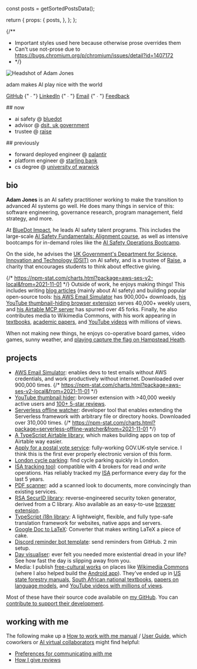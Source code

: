 
  const posts = getSortedPostsData();

  return {
    props: {
      posts,
    },
  };
};

<Head>
  <title>Adam Jones</title>
</Head>
<AdamJsonLd />

{/**
 * Important styles used here because otherwise prose overrides them
 * Can't use not-prose due to https://bugs.chromium.org/p/chromium/issues/detail?id=1407172
 * */}
<div className='flex flex-col sm:flex-row gap-8'>
  <div className='w-36'>
    <ClickCounter
      clickee='Adam'
      messages={{
        5: 'Oh nice, you found this!',
        10: 'I guess the curiosity would get me too.',
        25: 'Is continuing really a good use of time?',
        50: 'Do you want to stop now?',
        100: 'No? Ok, well keep going if you must.',
        200: 'Do you wonder how many other people have found this?',
        300: 'FYI for tomorrow, this may help: https://www.nhs.uk/conditions/repetitive-strain-injury-rsi/',
        400: 'Wow, you don\'t give up do you?',
        500: 'Okay, that\'s the end. Unless you want to keep going for a very long time.',
        1000000: 'Ahh, so I see that either:\n1. You know how to debug software.\n2. You have an insane amount of free time, and aren\'t spending it wisely.',
      }}>
      <div className='rounded-full outline-4 outline-red-500 outline-dashed outline-offset-4 group hover:scale-105 active:scale-95 transition-all hover:rotate-6'>
        <Image
          className='rounded-full group-hover:-rotate-9 hover:shadow-sm transition-all !my-0'
          src='/images/profile-pic.webp'
          alt='Headshot of Adam Jones'
          width={180}
          height={180}
          priority
        />
      </div>
    </ClickCounter>
  </div>
  <div className='flex-1 sm:self-center'>
    <p className='!text-2xl !my-1'><span className='text-red-600 font-semibold'>adam</span> makes AI play nice with the world</p>
    <p className='!text-lg lowercase !my-2'>
      <a href='https://github.com/domdomegg'>GitHub</a>
      {" ∙ "}
      <a href='https://linkedin.com/in/domdomegg/'>LinkedIn</a>
      {" ∙ "}
      <a href='mailto:domdomegg+adamjones.me@gmail.com'>Email</a>
      {" ∙ "}
      <a href='/feedback'>Feedback</a>
    </p>
  </div>
</div>

<NewBlogArticlePromo posts={props.posts} />
<div className='grid sm:gap-4 sm:grid-cols-2 -my-4'>

<div>
## now

- ai safety @ [bluedot](https://bluedot.org/)
- advisor @ [dsit, uk government](https://www.gov.uk/government/organisations/department-for-science-innovation-and-technology)
- trustee @ [raise](https://www.joinraise.org/)
</div>

<div>
## previously

- forward deployed engineer @ [palantir](https://www.palantir.com/)
- platform engineer @ [starling bank](https://www.starlingbank.com/)
- cs degree @ [university of warwick](https://warwick.ac.uk/)
</div>
</div>

## bio

**Adam Jones** is an AI safety practitioner working to make the transition to advanced AI systems go well. He does many things in service of this: software engineering, governance research, program management, field strategy, and more.

At [BlueDot Impact](https://bluedot.org), he leads AI safety talent programs. This includes the large-scale [AI Safety Fundamentals: Alignment course](https://bluedot.org/courses/alignment), as well as intensive bootcamps for in-demand roles like the [AI Safety Operations Bootcamp](https://bluedot.org/courses/ops).

On the side, he advises the [UK Government's Department for Science, Innovation and Technology (DSIT)](https://www.gov.uk/government/organisations/department-for-science-innovation-and-technology) on AI safety, and is a trustee of [Raise](https://www.joinraise.org/), a charity that encourages students to think about effective giving.

{/*  https://npm-stat.com/charts.html?package=aws-ses-v2-local&from=2021-11-01 */}
Outside of work, he enjoys making things! This includes writing [blog articles](/blog) (mainly about AI safety) and building popular open-source tools: [his AWS Email Simulator](https://github.com/domdomegg/aws-ses-v2-local) has 900,000+ downloads, [his YouTube thumbnail-hiding browser extension](https://chromewebstore.google.com/detail/hide-youtube-thumbnails/phmcfcbljjdlomoipaffekhgfnpndbef/reviews) serves 40,000+ weekly users, and [his Airtable MCP server](https://github.com/domdomegg/airtable-mcp-server) has spurred over 45 forks. Finally, he also contributes media to Wikimedia Commons, with his work appearing in [textbooks](https://dinwiddiehighschool.co.za/wp-content/uploads/2020/11/grd-11-textbook.pdf#page=12), [academic papers](https://doi.org/10.1093/nar/gkac278), and [YouTube videos](https://www.youtube.com/watch?t=10&v=w_CYwd6cHUA) with millions of views.

When not making new things, he enjoys co-operative board games, video games, sunny weather, and [playing capture the flag on Hampstead Heath](https://www.instagram.com/reel/DJ0H-xTow9C/).

## projects

- [AWS Email Simulator](https://github.com/domdomegg/aws-ses-v2-local): enables devs to test emails without AWS credentials, and work productively without internet. Downloaded over 900,000 times. {/* https://npm-stat.com/charts.html?package=aws-ses-v2-local&from=2021-11-01 */}
- [YouTube thumbnail hider](https://chromewebstore.google.com/detail/hide-youtube-thumbnails/phmcfcbljjdlomoipaffekhgfnpndbef): browser extension with >40,000 weekly active users and [100+ 5-star reviews](https://chromewebstore.google.com/detail/hide-youtube-thumbnails/phmcfcbljjdlomoipaffekhgfnpndbef/reviews).
- [Serverless offline watcher](https://www.npmjs.com/package/serverless-offline-watcher): developer tool that enables extending the Serverless framework with arbitrary file or directory hooks. Downloaded over 310,000 times. {/* https://npm-stat.com/charts.html?package=serverless-offline-watcher&from=2021-11-01 */}
- [A TypeScript Airtable library](https://www.npmjs.com/package/airtable-ts), which makes building apps on top of Airtable way easier.
- [Apply for a postal vote service](./postal-vote/): fully-working GOV.UK-style service. I think this is the first ever properly electronic version of this form.
- [London cycle parking](./london-cycle-parking/): find cycle parking quickly in London.
- [ISA tracking tool](https://github.com/domdomegg/halifax-share-dealing-sdk): compatible with 4 brokers for read _and write_ operations. Has reliably tracked my [ISA](https://www.gov.uk/individual-savings-accounts) performance every day for the last 5 years.
- [PDF scanner](./pdf-scanner): add a scanned look to documents, more convincingly than existing services.
- [RSA SecurID library](https://github.com/domdomegg/rsa-securid): reverse-engineered security token generator, derived from a C library. Also available as an easy-to-use [browser extension](https://github.com/domdomegg/rsa-securid-browser-extension).
- [TypeScript i18n library](https://github.com/domdomegg/ts-i18n): A lightweight, flexible, and fully type-safe translation framework for websites, native apps and servers.
- [Google Doc to LaTeX](./gdoc2latex-gui): Converter that makes writing LaTeX a piece of cake.
- [Discord reminder bot template](https://github.com/domdomegg/discord-reminder-template): send reminders from GitHub. 2 min setup.
- [Day visualiser](./oneday): ever felt you needed more existential dread in your life? See how fast the day is slipping away from you.
- Media: I publish [free-cultural works](https://creativecommons.org/share-your-work/public-domain/freeworks/) on places like [Wikimedia Commons](https://commons.wikimedia.org/wiki/User:Domdomegg) (where I also helped build the [Android app](https://commons-app.github.io/)). They've ended up in [US state forestry manuals](https://vtechworks.lib.vt.edu/bitstream/handle/10919/102139/2020TreeStewardManualver03.pdf#page=8), [South African national textbooks](https://dinwiddiehighschool.co.za/wp-content/uploads/2020/11/grd-11-textbook.pdf#page=12), [papers on language models](https://doi.org/10.1093/nar/gkac278), and [YouTube videos with millions of views](https://www.youtube.com/watch?t=10&v=w_CYwd6cHUA).

Most of these have their source code availabile on [my GitHub](https://github.com/domdomegg). You can [contribute to support their development](./sponsor/).

## working with me

The following make up a [How to work with me manual](https://medium.com/swlh/user-manual-to-me-92c8ce68f960) / [User Guide](https://lg.substack.com/p/the-looking-glass-a-user-guide-to), which coworkers or [AI virtual collaborators](https://www.youtube.com/watch?v=snkOMOjiVOk&t=932s) might find helpful:
- [Preferences for communicating with me](/blog/communication-preferences/)
- [How I give reviews](/blog/reviewing-your-work/)
